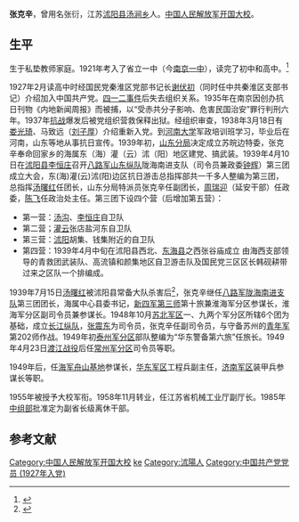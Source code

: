 '''张克辛'''{{BD|1908年||1999年|}}，曾用名张衍，江苏[[沭阳县|沭阳县]][[汤涧镇|汤涧乡]]人。[[中国人民解放军开国大校|中国人民解放军开国大校]]。

==生平==
生于私垫教师家庭。1921年考入了省立一中（今[[南京一中|南京一中]]），读完了初中和高中。<ref>{{Cite web |url=http://epaper.routeryun.com/Article/index/aid/146440.html |title=张矛：“铁军精神在他身上闪烁”，《老年周报》，2014年10月07日。 |access-date=2021年1月22日 |archive-date=2021年1月28日 |archive-url=https://web.archive.org/web/20210128145219/http://epaper.routeryun.com/Article/index/aid/146440.html }}</ref>

1927年2月读高中时经国民党秦淮区党部书记长[[谢伏初|谢伏初]]（同时任中共秦淮区支部书记）介绍加入中国共产党。[[四一二事件|四一二事件]]后失去组织关系。1935年在南京因创办抗日刊物《内地新闻周报》而被捕，以“受赤共分子影响、危害民国治安”罪行判刑六年。1937年[[抗战|抗战]]爆发后被党组织营救保释出狱。经组织审查，1938年3月18日有[[娄光琦|娄光琦]]、马致远（[[刘子厚|刘子厚]]）介绍重新入党。到[[河南大学|河南大学]]军政培训班学习，毕业后在河南，山东等地从事抗日宣传。1939年初，[[山东分局|山东分局]]决定成立苏皖边特委，张克辛奉命回家乡的海属东（海）灌（云）沭（阳）地区建党、搞武装。1939年4月10日在[[沭阳县|沭阳县]][[李恒镇|李恒庄]]召开[[八路军山东纵队|八路军山东纵队]]陇海南进支队（司令员兼政委[[钟辉|钟辉]]）第三团成立大会，东(海)灌(云)沭(阳)边区抗日游击总指挥部共一千多人整编为第三团，总指挥[[汤曙红|汤曙红]]任团长，山东分局特派员张克辛任副团长，[[周瑞迎|周瑞迎]]（延安干部）任政委，[[陈飞|陈飞]]任政治处主任。第三团下设四个营（后增加第五营）：
*第一营：[[汤沟镇|汤沟]]、[[李恒镇|李恒庄]]自卫队
*第二营；[[灌云|灌云]]张店盐河东自卫队
*第三营：[[沭阳|沭阳]]胡集、钱集附近的自卫队
*第四营：1939年4月中旬在沭阳县西北、[[东海县|东海县]]之西张谷庙成立 由海西支部领导的青救团武装队、高流镇和颜集地区自卫游击队及国民党三区区长韩砚耕带过来之区队一个排编成。

1939年7月15日[[汤曙红|汤曙红]]被沭阳县常备大队杀害后<ref>{{Cite web |url=http://www.gyszw.cn/?thread-1273-1.html |title=《抗日英雄汤曙红》，灌云史志网，2012/7/10  |access-date=2021-01-22 |archive-date=2021-01-30 |archive-url=https://web.archive.org/web/20210130173526/http://www.gyszw.cn/?thread-1273-1.html }}</ref>，张克辛继任[[八路军陇海南进支队|八路军陇海南进支队]]第三团团长，海属中心县委书记，[[新四军第三师|新四军第三师]]第十旅兼淮海军分区参谋长，淮海军分区副司令员兼参谋长。1948年10月[[苏北军区|苏北军区]]一、九两个军分区所辖6个团为基础，成立[[长江纵队|长江纵队]]，[[张震东|张震东]]为司令员，张克辛任副司令员，与守备苏州的[[青年军|青年军]]第202师作战。1949年初[[泰州军分区|泰州军分区]]部队整编为“华东警备第六旅”任旅长。1949年4月23日[[渡江战役|渡江战役]]后任[[常州军分区|常州军分区]]司令员等职。

1949年后，任[[海军舟山基地|海军舟山基地]]参谋长，[[华东军区|华东军区]]工程兵副主任，[[济南军区|济南军区]]装甲兵参谋长等职。

1955年被授予大校军衔。1958年11月转业，任江苏省机械工业厅副厅长。1985年[[中组部|中组部]]批准定为副省长级离休干部。 
==参考文献==
<references/>

{{DEFAULTSORT:zhang kexin}}
[[Category:中国人民解放军开国大校|Category:中国人民解放军开国大校]]
[[Category:张姓|ke]]
[[Category:沭陽人|Category:沭陽人]]
[[Category:中国共产党党员_(1927年入党)|Category:中国共产党党员 (1927年入党)]]